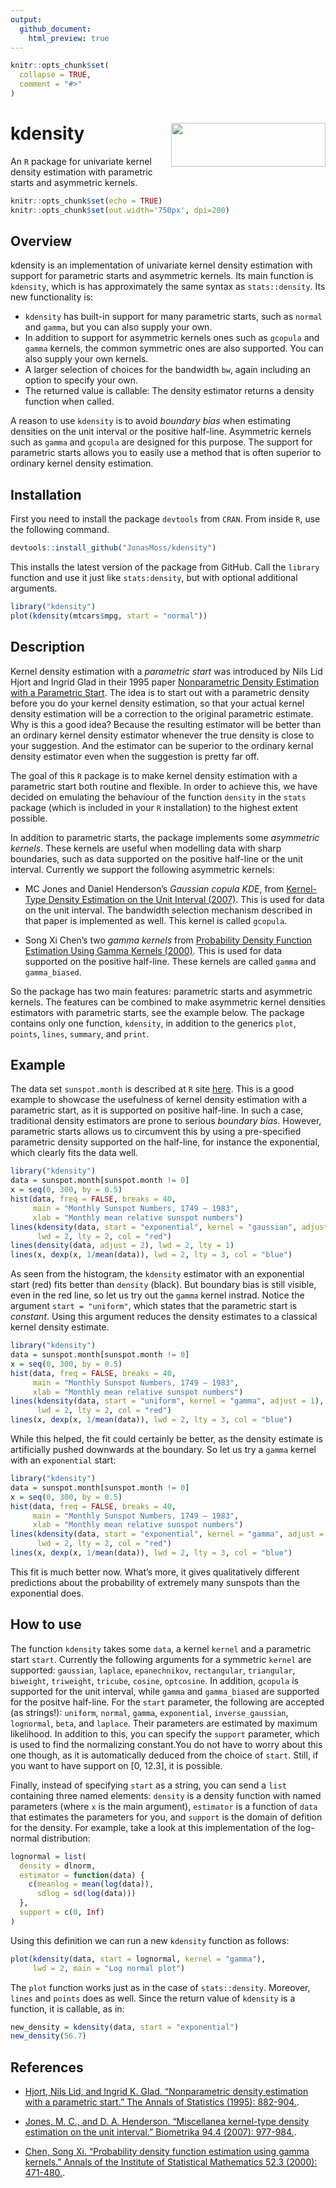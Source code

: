```yaml
---
output:
  github_document:
    html_preview: true
---
```


<!-- README.md is generated from README.Rmd. Please edit that file -->

```r
knitr::opts_chunk$set(
  collapse = TRUE,
  comment = "#>"
)
```

# kdensity <img src="man/figures/logo.png" align="right" width="247" height="70" />
An `R` package for univariate kernel density estimation with parametric starts and asymmetric kernels.
```r
knitr::opts_chunk$set(echo = TRUE)
knitr::opts_chunk$set(out.width='750px', dpi=200)
```

## Overview
kdensity is an implementation of univariate kernel density estimation with support for parametric starts and asymmetric kernels. Its main function is `kdensity`, which is has approximately the same syntax as `stats::density`. Its new functionality is:

* `kdensity` has built-in support for many parametric starts, such as `normal` and `gamma`, but you can also supply your own. 
*  In addition to support for asymmetric kernels ones such as `gcopula` and `gamma` kernels, the common symmetric ones are also supported. You can also supply your own kernels. 
* A larger selection of choices for the bandwidth `bw`, again including an option to specify your own.
* The returned value is callable: The density estimator returns a density function when called.

A reason to use `kdensity` is to avoid *boundary bias* when estimating densities on the unit interval or the positive half-line. Asymmetric kernels such as `gamma` and `gcopula` are designed for this purpose. The support for parametric starts allows you to easily use a method that is often superior to ordinary kernel density estimation.

## Installation
First you need to install the package `devtools` from `CRAN`. From inside `R`, use the following command.
```r
devtools::install_github("JonasMoss/kdensity")
```
This installs the latest version of the package from GitHub. Call the `library` function and use it just like `stats:density`, but with optional additional arguments.
```r
library("kdensity")
plot(kdensity(mtcars$mpg, start = "normal"))
```

## Description

Kernel density estimation with a *parametric start* was introduced by Nils Lid Hjort and Ingrid Glad in their 1995 paper [Nonparametric Density Estimation with a Parametric Start](https://projecteuclid.org/euclid.aos/1176324627). The idea is to start out with a parametric density before you do your kernel density estimation, so that your actual kernel density estimation will be a correction to the original parametric estimate. Why is this a good idea? Because the resulting estimator will be better than an ordinary kernel density estimator whenever the true density is close to your suggestion. And the estimator can be superior to the ordinary kernal density estimator even when the suggestion is pretty far off.

The goal of this `R` package is to make kernel density estimation with a parametric start both routine and flexible. In order to achieve this, we have decided on emulating the behaviour of the function `density` in the `stats` package (which is included in your `R` installation) to the highest extent possible.

In addition to parametric starts, the package implements some *asymmetric kernels*. These kernels are useful when modelling data with sharp boundaries, such as data supported on the positive half-line or the unit interval. Currently we support the following asymmetric kernels:

* MC Jones and Daniel Henderson's *Gaussian copula KDE*, from [Kernel-Type Density Estimation on the Unit Interval (2007)](https://academic.oup.com/biomet/article-abstract/94/4/977/246269). This is used for data on the unit interval. The bandwidth selection mechanism described in that paper is implemented as well. This kernel is called `gcopula`.

* Song Xi Chen's two *gamma kernels* from [Probability Density Function Estimation Using Gamma Kernels (2000)](https://link.springer.com/article/10.1023/A:1004165218295). This is used for data supported on the positive half-line. These kernels are called `gamma` and `gamma_biased`.

So the package has two main features: parametric starts and asymmetric kernels. The features can be combined to make asymmetric kernel densities estimators with parametric starts, see the example below. The package contains only one function, `kdensity`, in addition to the generics `plot`, `points`, `lines`, `summary`, and `print`. 

## Example
The data set `sunspot.month` is described at `R` site [here](https://stat.ethz.ch/R-manual/R-devel/library/datasets/html/sunspot.month.html). This is a good example to showcase the usefulness of kernel density estimation with a parametric start, as it is supported on positive half-line. In such a case, traditional density estimators are prone to serious *boundary bias*. However, parametric starts allows us to circumvent this by using a pre-specified parametric density supported on the half-line, for instance the exponential, which clearly fits the data well.

```r
library("kdensity")
data = sunspot.month[sunspot.month != 0]
x = seq(0, 300, by = 0.5)
hist(data, freq = FALSE, breaks = 40,
     main = "Monthly Sunspot Numbers, 1749 – 1983",
     xlab = "Monthly mean relative sunspot numbers")
lines(kdensity(data, start = "exponential", kernel = "gaussian", adjust = 2),
      lwd = 2, lty = 2, col = "red")
lines(density(data, adjust = 2), lwd = 2, lty = 1)
lines(x, dexp(x, 1/mean(data)), lwd = 2, lty = 3, col = "blue")
```

As seen from the histogram, the `kdensity` estimator with an exponential start (red) fits better than `density` (black). But boundary bias is still visible, even in the red line, so let us try out the `gamma` kernel instrad. Notice the argument `start = "uniform"`, which states that the parametric start is *constant*. Using this argument reduces the density estimates to a classical kernel density estimate.

```r
library("kdensity")
data = sunspot.month[sunspot.month != 0]
x = seq(0, 300, by = 0.5)
hist(data, freq = FALSE, breaks = 40,
     main = "Monthly Sunspot Numbers, 1749 – 1983",
     xlab = "Monthly mean relative sunspot numbers")
lines(kdensity(data, start = "uniform", kernel = "gamma", adjust = 1),
      lwd = 2, lty = 2, col = "red")
lines(x, dexp(x, 1/mean(data)), lwd = 2, lty = 3, col = "blue")
```

While this helped, the fit could certainly be better, as the density estimate is artificially pushed downwards at the boundary. So let us try a `gamma` kernel with an `exponential` start:

```r
library("kdensity")
data = sunspot.month[sunspot.month != 0]
x = seq(0, 300, by = 0.5)
hist(data, freq = FALSE, breaks = 40,
     main = "Monthly Sunspot Numbers, 1749 – 1983",
     xlab = "Monthly mean relative sunspot numbers")
lines(kdensity(data, start = "exponential", kernel = "gamma", adjust = 1),
      lwd = 2, lty = 2, col = "red")
lines(x, dexp(x, 1/mean(data)), lwd = 2, lty = 3, col = "blue")
```

This fit is much better now. What's more, it gives qualitatively different predictions about the probability of extremely many sunspots than the exponential does.

## How to use

The function `kdensity` takes some `data`, a kernel `kernel` and a parametric start `start`. Currently the following arguments for a symmetric `kernel` are supported: `gaussian`, `laplace`, `epanechnikov`, `rectangular`, `triangular`, `biweight`, `triweight`, `tricube`, `cosine`, `optcosine`. In addition, `gcopula` is supported for the unit interval, while `gamma` and `gamma_biased` are supported for the positve half-line. For the `start` parameter, the following are accepted (as strings!): `uniform`, `normal`, `gamma`, `exponential`, `inverse_gaussian`, `lognormal`, `beta`, and `laplace`. Their parameters are estimated by maximum likelihood. In addition to this, you can specify the `support` parameter, which is used to find the normalizing constant.You do not have to worry about this one though, as it is automatically deduced from the choice of `start`. Still, if you want to have support on [0, 12.3], it is possible.

Finally, instead of specifying `start` as a string, you can send a `list` containing three named elements: `density` is a density function with named parameters (where `x` is the main argument), `estimator` is a function of `data` that estimates the parameters for you, and `support` is the domain of defition for the density. For example, take a look at this implementation of the log-normal distribution:


```r
lognormal = list(
  density = dlnorm,
  estimator = function(data) {
    c(meanlog = mean(log(data)),
      sdlog = sd(log(data)))
  },
  support = c(0, Inf)
)
```

Using this definition we can run a new `kdensity` function as follows:

```r
plot(kdensity(data, start = lognormal, kernel = "gamma"), 
     lwd = 2, main = "Log normal plot")
```

The `plot` function works just as in the case of `stats::density`. Moreover, `lines` and `points` does as well. Since the return value of `kdensity` is a function, it is callable, as in:

```r
new_density = kdensity(data, start = "exponential")
new_density(56.7)
```

## References

*  [Hjort, Nils Lid, and Ingrid K. Glad. "Nonparametric density estimation with a parametric start." The Annals of Statistics (1995): 882-904.](https://projecteuclid.org/euclid.aos/1176324627).

*  [Jones, M. C., and D. A. Henderson. "Miscellanea kernel-type density estimation on the unit interval." Biometrika 94.4 (2007): 977-984.](https://academic.oup.com/biomet/article-abstract/94/4/977/246269). 

* [Chen, Song Xi. "Probability density function estimation using gamma kernels." Annals of the Institute of Statistical Mathematics 52.3 (2000): 471-480.](https://link.springer.com/article/10.1023/A:1004165218295).

